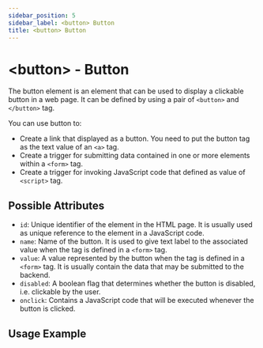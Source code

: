 ```yaml
---
sidebar_position: 5
sidebar_label: <button> Button
title: <button> Button
---
```



# &lt;button&gt; - Button

The button element is an element that can be used to display a clickable button
in a web page. It can be defined by using a pair of `<button>` and `</button>`
tag.

You can use button to:

-  Create a link that displayed as a button. You need to put the button tag as
   the text value of an `<a>` tag.
-  Create a trigger for submitting data contained in one or more elements
   within a `<form>` tag.
-  Create a trigger for invoking JavaScript code that defined as value of
   `<script>` tag.

## Possible Attributes

-  `id`: Unique identifier of the element in the HTML page. It is usually used
   as unique reference to the element in a JavaScript code.
-  `name`: Name of the button. It is used to give text label to the associated
   value when the tag is defined in a `<form>` tag.
-  `value`: A value represented by the button when the tag is defined in a
   `<form>` tag. It is usually contain the data that may be submitted to the
   backend.
-  `disabled`: A boolean flag that determines whether the button is disabled,
   i.e. clickable by the user.
-  `onclick`: Contains a JavaScript code that will be executed whenever the
   button is clicked.

## Usage Example

<Tabs>
    <TabItem value="example1" label="Button" default>
        <CodeEditor defaultValue={buttonExample} />
    </TabItem>
</Tabs>
